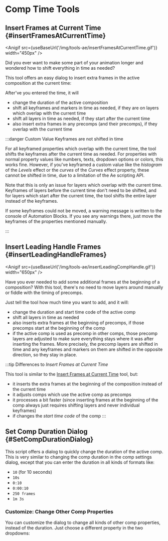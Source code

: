 


# Comp Time Tools

## Insert Frames at Current Time {#insertFramesAtCurrentTime}

<Anigif src={useBaseUrl('/img/tools-ae/insertFramesAtCurrentTime.gif')} width="450px" />

Did you ever want to make some part of your animation longer and wondered how to shift everything in time as needed?

This tool offers an easy dialog to insert extra frames in the active composition at the current time:

<RetinaImg src="/img/tools-ae/insertFramesAtCurrentTimeDialog.png" alt="Insert Extra Frames In After Effects Comp At Current Time"/>

After've you entered the time, it will
- change the duration of the active composition
- shift all keyframes and markers in time as needed, if they are on layers which overlap with the current time
- shift all layers in time as needed, if they start after the current time
- also insert extra frames in any precomps (and their precomps), if they overlap with the current time


:::danger Custom Value Keyframes are not shifted in time

For all keyframed properties which overlap with the current time, the tool shifts the keyframes after the current time as needed. For properties with normal property values like numbers, texts, dropdown options or colors, this works fine. However, if you've keyframed a custom value like the *histogram* of the *Levels* effect or the *curves* of the *Curves* effect property, these cannot be shifted in time, due to a limitation of the Ae scripting API.

Note that this is only an issue for layers which overlap with the current time. Keyframes of layers before the current time don't need to be shifted, and for layers which start after the current time, the tool shifts the entire layer instead of the keyframes.

If some keyframes could not be moved, a warning message is written to the console of Automation Blocks. If you see any warnings there, just move the keyframes of the properties mentioned manually.

:::

## Insert Leading Handle Frames {#insertLeadingHandleFrames}

<Anigif src={useBaseUrl('/img/tools-ae/insertLeadingCompHandle.gif')} width="650px" />

Have you ever needed to add some additional frames at the beginning of a composition? With this tool, there's no need to move layers around manually or fiddle with the timing of precomps.

<RetinaImg src="/img/tools-ae/compAddLeadingHandleDialog.png" alt="Add frames at beginning of Ae comp"/>

Just tell the tool how much time you want to add, and it will:
- change the duration and start time code of the active comp
- shift all layers in time as needed
- also inserts extra frames at the beginning of precomps, if those precomps start at the beginning of the comp
- if the active comp is used as precomp in other comps, those precomp layers are adjusted to make sure everything stays where it was after inserting the frames. More precisely, the precomp layers are shifted in time and any keyframes and markers on them are shifted in the opposite direction, so they stay in place.

:::tip Differences to *Insert Frames at Current Time*

This tool is similar to the [Insert Frames at Current Time](#insertFramesAtCurrentTime) tool, but:
- it inserts the extra frames at the beginning of the composition instead of the current time
- it adjusts comps which use the active comp as precomps
- it processes a bit faster (since inserting frames at the beginning of the comp always just requires shifting layers and never individual keyframes)
- if changes the *start time code* of the comp
:::



## Set Comp Duration Dialog {#SetCompDurationDialog}

<RetinaImg src="/img/tools-ae/compDurationDialog.png" alt="Comp Duration Dialog"/>

This script offers a dialog to quickly change the duration of the active comp. This is very similar to changing the comp duration in the comp settings dialog, except that you can enter the duration in all kinds of formats like:

- `10` (for 10 seconds)
- `10s`
- `0:10`
- `0:00:10`
- `250 frames`
- `1m 3s`

### Customize: Change Other Comp Properties

You can customize the dialog to change all kinds of other comp properties, instead of the duration. Just choose a different property in the two dropdowns:

<RetinaImg src="/img/tools-ae/setCompDurationDialogCustomize.png" alt="Customize Script to Change Comp Properties"/>



